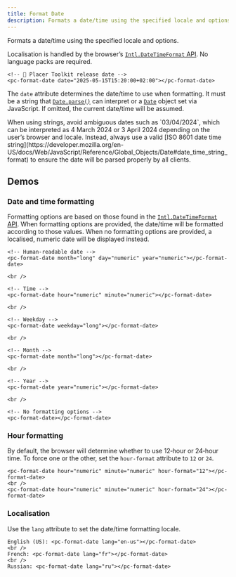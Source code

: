 ```yaml
---
title: Format Date
description: Formats a date/time using the specified locale and options.
---
```


Formats a date/time using the specified locale and options.

Localisation is handled by the browser’s [`Intl.DateTimeFormat` API](https://developer.mozilla.org/en-US/docs/Web/JavaScript/Reference/Global_Objects/Intl/DateTimeFormat). No language packs are required.

```demo
<!-- 🎉 Placer Toolkit release date -->
<pc-format-date date="2025-05-15T15:20:00+02:00"></pc-format-date>
```

The `date` attribute determines the date/time to use when formatting. It must be a string that [`Date.parse()`](https://developer.mozilla.org/en-US/docs/Web/JavaScript/Reference/Global_Objects/Date/parse) can interpret or a [`Date`](https://developer.mozilla.org/en-US/docs/Web/JavaScript/Reference/Global_Objects/Date) object set via JavaScript. If omitted, the current date/time will be assumed.

<pc-callout appearance="primary">
    <pc-icon
        library="default"
        icon-style="solid"
        name="calendar"
        slot="icon"
    ></pc-icon>
    When using strings, avoid ambiguous dates such as `03/04/2024`, which can be interpreted as 4 March 2024 or 3 April 2024 depending on the user’s browser and locale. Instead, always use a valid [ISO 8601 date time string](https://developer.mozilla.org/en-US/docs/Web/JavaScript/Reference/Global_Objects/Date#date_time_string_format) to ensure the date will be parsed properly by all clients.
</pc-callout>

## Demos

### Date and time formatting

Formatting options are based on those found in the [`Intl.DateTimeFormat` API](https://developer.mozilla.org/en-US/docs/Web/JavaScript/Reference/Global_Objects/Intl/DateTimeFormat). When formatting options are provided, the date/time will be formatted according to those values. When no formatting options are provided, a localised, numeric date will be displayed instead.

```demo
<!-- Human‐readable date -->
<pc-format-date month="long" day="numeric" year="numeric"></pc-format-date>

<br />

<!-- Time -->
<pc-format-date hour="numeric" minute="numeric"></pc-format-date>

<br />

<!-- Weekday -->
<pc-format-date weekday="long"></pc-format-date>

<br />

<!-- Month -->
<pc-format-date month="long"></pc-format-date>

<br />

<!-- Year -->
<pc-format-date year="numeric"></pc-format-date>

<br />

<!-- No formatting options -->
<pc-format-date></pc-format-date>
```

### Hour formatting

By default, the browser will determine whether to use 12‐hour or 24‐hour time. To force one or the other, set the `hour-format` attribute to `12` or `24`.

```demo
<pc-format-date hour="numeric" minute="numeric" hour-format="12"></pc-format-date>
<br />
<pc-format-date hour="numeric" minute="numeric" hour-format="24"></pc-format-date>
```

### Localisation

Use the `lang` attribute to set the date/time formatting locale.

```demo
English (US): <pc-format-date lang="en-us"></pc-format-date>
<br />
French: <pc-format-date lang="fr"></pc-format-date>
<br />
Russian: <pc-format-date lang="ru"></pc-format-date>
```
